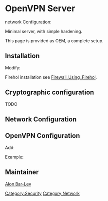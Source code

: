 = OpenVPN Server =

{{Package|net-misc/openvpn}} network Configuration:
{{Codeline|<pre>
  Internet <---> Router <---> (eth0, 192.168.253.253/24)Gateway(eth1, 10.10.50.253/21) <---> Internet Network (10.10.48.0/21)
</pre>}}

Minimal server, with simple hardening.

This page is provided as OEM, a complete setup.

== Installation ==

{{Kernel|Add tap|<pre>
  Device Drivers  ---> 
    [*] Network device support  --->
      <M>   Universal TUN/TAP device driver support
</pre>}}

{{File|/etc/portage/make.conf|<pre>
CFLAGS="-O2 -pipe -mtune=native -fomit-frame-pointer -pipe"
CXXFLAGS="${CFLAGS}"
MAKEOPTS="-j4"
CHOST="x86_64-pc-linux-gnu"
PORTDIR="/var/gentoo/portage"
DISTDIR="/var/gentoo/distfiles"
PKGDIR="/var/gentoo/packages"
PORTAGE_GPG_DIR="/etc/portage/gnupg"
FEATURES="webrsync-gpg parallel-fetch userfetch userpriv usersandbox"
ACCEPT_LICENSE="-* @FSF-APPROVED @FSF-APPROVED-OTHER freedist"

USE="${USE} mmx sse sse2 sse3 caps fam"
USE="${USE} logrotate"
USE="${USE} -gnome -qt3 -X"
USE="${USE} -ruby -perl -fortran -python -lua -java"
USE="${USE} -berkdb -gdbm -hal"
</pre>}}

{{Note|Refer to [[Secured_Portage_Sync]] for sync setup}}

{{File|/etc/portage/package.license/base.conf|<pre>
sys-devel/flex FLEX
app-arch/bzip2 BZIP2
sys-libs/cracklib CRACKLIB
sys-process/lsof lsof
dev-perl/Crypt-PasswdMD5 BEER-WARE
sys-apps/debianutils SMAIL
sys-apps/tcp-wrappers tcp_wrappers_license
sys-apps/man-pages-posix man-pages-posix
</pre>}}

{{File|/etc/portage/package.use/openvpn.conf|<pre>
net-misc/openvpn iproute2
</pre>}}

Modify:
{{File|/etc/rc.conf|<pre>
rc_hotplug="*"
</pre>}}

{{File|/var/lib/portage/world|<pre>
app-admin/logrotate
app-admin/syslog-ng
app-arch/tarsync
app-crypt/gnupg
app-editors/vim
app-portage/gentoolkit
net-dns/openresolv
net-misc/dhcpcd
net-misc/ntp
sys-apps/ifplugd
sys-kernel/genkernel
sys-kernel/gentoo-sources
sys-process/vixie-cron
</pre>}}

{{Root|emerge net-misc/openvpn}}

Firehol installation see [[Firewall_Using_Firehol]].

== Cryptographic configuration ==

TODO

== Network Configuration ==

{{File|/etc/firehol/firehol.conf|<pre>
version 5

interface eth0 internal
        policy  reject
        protection              strong  10/sec  10
        server  ident           reject  with tcp-reset

        server  all             drop    dst     "10.10.50.255"
        server  all             drop    dst     "255.255.255.255"
        client  all             drop    dst     "228.67.43.91"  #rtsp something
        server  all             drop    dst     "228.67.43.91"  #rtsp something
        client  all             drop    dst     "224.0.0.1"     #igmp something
        server  all             drop    dst     "224.0.0.1"     #igmp something

        server  netbios_dgm     drop
        server  netbios_ns      drop
        server  time            drop

        server  ssh             accept
        server  snmp            accept
        client  ssh             accept
        client  dns             accept
        client  ntp             accept
        client  http            accept
        client  https           accept

interface eth1 external
        policy  reject
        protection              strong  10/sec  10
        server  ident           reject  with tcp-reset

        server  netbios_dgm     drop
        server  netbios_ns      drop
        server  time            drop

        server  https           accept
        client  http            accept
        client  https           accept
        client  smtp            accept

interface vpn0 vpn
        policy  reject
        protection              strong  10/sec  10
        server  ident           reject  with tcp-reset

        server  ssh             accept

router vpn_nat inface eth0 outface vpn0
        route   ident           reject with tcp-reset
        server  ident           reject with tcp-reset
        masquerade              reverse

        client  all             accept
</pre>}}

{{File|/etc/conf.d/net|<pre>
dns_domain="mydomain.com"
dns_search="mydomain.com"

rc_net_eth0_need="firewall"
config_eth0="10.10.50.253/21"
dns_servers_eth0="10.10.50.2 10.10.50.39"

rc_net_eth1_need="firewall"
config_eth1="192.168.253.253/24"
routes_eth1="default via 192.168.253.254"

rc_vpn0_need="firewall"
rc_provide_vpn0="!net"
tuntap_vpn0="tun"
config_vpn0="null"
txqueuelen_vpn0="100"
metric_vpn0="1"
</pre>}}

{{Root|ln -s net.lo /etc/init.d/net.vpn0}}

== OpenVPN Configuration ==

{{Root|ln -s openvpn /etc/init.d/openvpn.vpn0}}

{{File|/etc/conf.d/openvpn.vpn0|<pre>
rc_need="net.vpn0 net.eth1"
</pre>}}

Add:
{{File|/etc/openvpn/vpn0.conf|<pre>
dev vpn0
dev-type tun
user nobody
group nobody
persist-key
persist-tun
</pre>}}

Example:
{{File|/etc/openvpn/vpn0.conf|<pre>
dev vpn0
dev-type tun
proto tcp-server
tls-cipher DHE-RSA-AES256-SHA
cipher AES-256-CBC
server 192.168.252.0 255.255.255.0
local 192.168.253.253
lport 443
comp-lzo

user nobody
group nobody
persist-key
persist-tun
chroot /var/openvpn

keepalive 60 120

ca ca.crt
cert server.crt
key server.key
dh dh4096.pem

crl-verify /crl.pem # after chroot

push "route 10.10.48.0 255.255.248.0"
push "dhcp-option DOMAIN mydomain.com"
push "dhcp-option DNS 10.10.50.2"
push "dhcp-option DNS 10.10.50.39"
</pre>}}

{{Note|As OpenVPN runs under nobody, it cannot clear the vpn0 interface when it goes down, /etc/init.d/net.vpn0 restart is required}}

== Maintainer ==

[[User:Alonbl|Alon Bar-Lev]]

{{AuthorList|{{Author|Alon Bar-Lev|2011-11-16|type=original}}}}

[[Category:Security]]
[[Category:Network]]